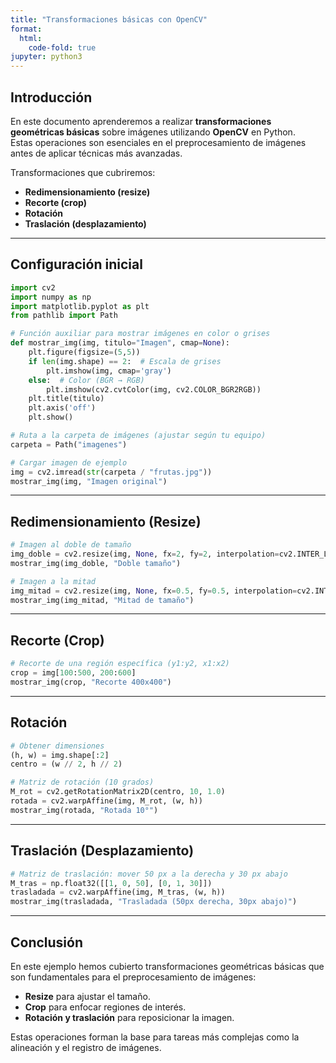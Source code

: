 ```yaml
---
title: "Transformaciones básicas con OpenCV"
format:
  html:
    code-fold: true
jupyter: python3
---
```


## Introducción

En este documento aprenderemos a realizar **transformaciones geométricas básicas** sobre imágenes utilizando **OpenCV** en Python.  
Estas operaciones son esenciales en el preprocesamiento de imágenes antes de aplicar técnicas más avanzadas.

Transformaciones que cubriremos:

- **Redimensionamiento (resize)**
- **Recorte (crop)**
- **Rotación**
- **Traslación (desplazamiento)**

---

## Configuración inicial

```python
import cv2
import numpy as np
import matplotlib.pyplot as plt
from pathlib import Path

# Función auxiliar para mostrar imágenes en color o grises
def mostrar_img(img, titulo="Imagen", cmap=None):
    plt.figure(figsize=(5,5))
    if len(img.shape) == 2:  # Escala de grises
        plt.imshow(img, cmap='gray')
    else:  # Color (BGR → RGB)
        plt.imshow(cv2.cvtColor(img, cv2.COLOR_BGR2RGB))
    plt.title(titulo)
    plt.axis('off')
    plt.show()

# Ruta a la carpeta de imágenes (ajustar según tu equipo)
carpeta = Path("imagenes")

# Cargar imagen de ejemplo
img = cv2.imread(str(carpeta / "frutas.jpg"))
mostrar_img(img, "Imagen original")
```

---

## Redimensionamiento (Resize)

```python
# Imagen al doble de tamaño
img_doble = cv2.resize(img, None, fx=2, fy=2, interpolation=cv2.INTER_LINEAR)
mostrar_img(img_doble, "Doble tamaño")

# Imagen a la mitad
img_mitad = cv2.resize(img, None, fx=0.5, fy=0.5, interpolation=cv2.INTER_AREA)
mostrar_img(img_mitad, "Mitad de tamaño")
```

---

## Recorte (Crop)

```python
# Recorte de una región específica (y1:y2, x1:x2)
crop = img[100:500, 200:600]
mostrar_img(crop, "Recorte 400x400")
```

---

## Rotación

```python
# Obtener dimensiones
(h, w) = img.shape[:2]
centro = (w // 2, h // 2)

# Matriz de rotación (10 grados)
M_rot = cv2.getRotationMatrix2D(centro, 10, 1.0)
rotada = cv2.warpAffine(img, M_rot, (w, h))
mostrar_img(rotada, "Rotada 10°")
```

---

## Traslación (Desplazamiento)

```python
# Matriz de traslación: mover 50 px a la derecha y 30 px abajo
M_tras = np.float32([[1, 0, 50], [0, 1, 30]])
trasladada = cv2.warpAffine(img, M_tras, (w, h))
mostrar_img(trasladada, "Trasladada (50px derecha, 30px abajo)")
```

---

## Conclusión

En este ejemplo hemos cubierto transformaciones geométricas básicas que son fundamentales para el preprocesamiento de imágenes:

- **Resize** para ajustar el tamaño.
- **Crop** para enfocar regiones de interés.
- **Rotación y traslación** para reposicionar la imagen.

Estas operaciones forman la base para tareas más complejas como la alineación y el registro de imágenes.
